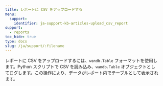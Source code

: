 ```yaml
---
title: レポートに CSV をアップロードする
menu:
  support:
    identifier: ja-support-kb-articles-upload_csv_report
support:
  - reports
toc_hide: true
type: docs
slug: /ja/support/:filename
---
```

レポートに CSV をアップロードするには、`wandb.Table` フォーマットを使用します。Python スクリプトで CSV を読み込み、`wandb.Table` オブジェクトとしてログします。この操作により、データがレポート内でテーブルとして表示されます。